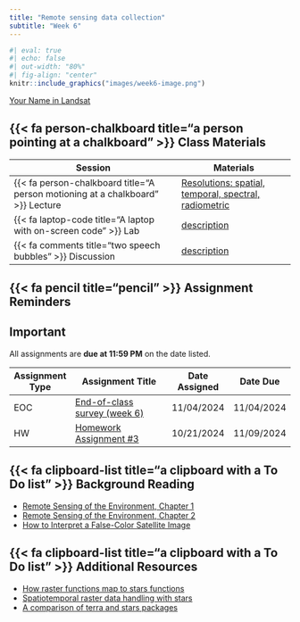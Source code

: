 ```yaml
---
title: "Remote sensing data collection"
subtitle: "Week 6"
---
```


```r
#| eval: true
#| echo: false
#| out-width: "80%"
#| fig-align: "center"
knitr::include_graphics("images/week6-image.png")
```

::: {.gray-text .center-text}
[Your Name in Landsat](https://landsat.gsfc.nasa.gov/apps/YourNameInLandsat-main/index.html){target="_blank"}
:::

## {{< fa person-chalkboard title="a person pointing at a chalkboard" >}} Class Materials

| Session                                                                         | Materials                                             |
|---------------------------------------------------------------------------------|-------------------------------------------------------|
| {{< fa person-chalkboard title="A person motioning at a chalkboard" >}} Lecture | [Resolutions: spatial, temporal, spectral, radiometric](https://docs.google.com/presentation/d/1WPl_WN0_JqjscQIfsiKkYKLqispPcWEJqOdf1gFbPuA/present?usp=sharing){target="_blank"}                  |
| {{< fa laptop-code title="A laptop with on-screen code" >}} Lab                 | [description](labs/week6.qmd){target="_blank"}        |
| {{< fa comments title="two speech bubbles" >}} Discussion               | [description](discussions/week6.qmd){target="_blank"} |

## {{< fa pencil title="pencil" >}} Assignment Reminders {#assignment-reminders}

:::{.callout-important icon=true}
## Important
All assignments are **due at 11:59 PM** on the date listed.
:::

| Assignment Type | Assignment Title                              | Date Assigned | Date Due   |
|-----------------|-----------------------------------------------|---------------|------------|
| EOC             | [End-of-class survey (week 6)]()              | 11/04/2024    | 11/04/2024 |
| HW              | [Homework Assignment #3](assignments/HW3.qmd) | 10/21/2024    | 11/09/2024 |


## {{< fa clipboard-list title="a clipboard with a To Do list" >}} Background Reading

- [Remote Sensing of the Environment, Chapter 1](/readings/Jensen-chapter1.pdf){target="_blank"}
- [Remote Sensing of the Environment, Chapter 2](/readings/Jensen-chapter2.pdf){target="_blank"}
- [How to Interpret a False-Color Satellite Image](https://earthobservatory.nasa.gov/features/FalseColor){target="_blank"}

## {{< fa clipboard-list title="a clipboard with a To Do list" >}} Additional Resources
- [How raster functions map to stars functions](https://github.com/r-spatial/stars/wiki/How-%60raster%60-functions-map-to-%60stars%60-functions){target="_blank"}
- [Spatiotemporal raster data handling with stars](https://tmieno2.github.io/R-as-GIS-for-Economists/stars-basics.html#stars-basics){target="_blank"}
- [A comparison of terra and stars packages](https://www.r-bloggers.com/2021/05/a-comparison-of-terra-and-stars-packages/#:~:text=stars%20is%20set%2Dup%20to,stars%20can%20handle%20rotated%20grids.){target="_blank"}